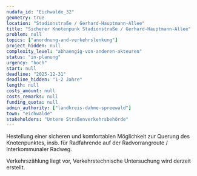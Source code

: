 ```yaml
---
nudafa_id: "Eichwalde_32"
geometry: true
location: "Stadionstraße / Gerhard-Hauptmann-Allee"
title: "Sicherer Knotenpunk Stadionstraße / Gerhard-Hauptmann-Allee"
problem: null
topics: ["anordnung-and-verkehrslenkung"]
project_hidden: null
complexity_level: "abhaengig-von-anderen-akteuren"
status: "in-planung"
urgency: "hoch"
start: null
deadline: "2025-12-31"
deadline_hidden: "1-2 Jahre"
length: null
costs_amount: null
costs_remarks: null
funding_quota: null
admin_authority: ["landkreis-dahme-spreewald"]
town: "eichwalde"
stakeholders: "Untere Straßenverkehrsbehörde"
---
```

Hestellung einer sicheren und komfortablen Möglichkeit zur Querung des Knotenpunktes, insb. für Radfahrende auf der Radvorrangroute / Interkommunaler Radweg. 

Verkehrszählung liegt vor, Verkehrstechnische Untersuchung wird derzeit erstellt. 
